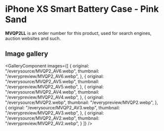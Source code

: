 
# iPhone XS Smart Battery Case - Pink Sand

<Callout type='info' emoji='👉🏻'>**MVQP2LL** is an order number for this product, used for search engines, auction websites and such.</Callout>

## Image gallery

<GalleryComponent
    images={[
      {
        original: "/everysource/MVQP2_AV6.webp",
        thumbnail: "/everypreview/MVQP2_AV6.webp",
      },
      {
        original: "/everysource/MVQP2_AV5.webp",
        thumbnail: "/everypreview/MVQP2_AV5.webp",
      },
      {
        original: "/everysource/MVQP2_AV4.webp",
        thumbnail: "/everypreview/MVQP2_AV4.webp",
      },
      {
        original: "/everysource/MVQP2.webp",
        thumbnail: "/everypreview/MVQP2.webp",
      },
      {
        original: "/everysource/MVQP2_AV3.webp",
        thumbnail: "/everypreview/MVQP2_AV3.webp",
      },
      {
        original: "/everysource/MVQP2_AV2.webp",
        thumbnail: "/everypreview/MVQP2_AV2.webp",
      }
    ]}
  />
